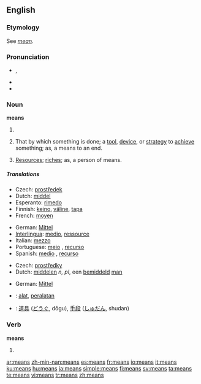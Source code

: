 {{wikipedia}}
==English==

{{rank|hundred|believe|white|282|means|thus|order|near}}

===Etymology===
See ''[[mean#Etymology 3|mean]]''.

===Pronunciation===
* {{IPA|/miːnz/}}, {{SAMPA|/mi:nz/}}
* {{audio|en-us-means.ogg|Audio (US)}}
* {{rhymes|iːnz}}

===Noun===
'''means'''

# {{plural of|mean}}
# {{plurale tantum}} That by which something is done; a [[tool]], [[device]], or [[strategy]] to [[achieve]] something; as, a means to an end.
# {{plurale tantum}} [[resources|Resources]]; [[riches]]; as, a person of means.

=====Translations=====
{{trans-top|that by which something is done}}
* Czech: [[prostředek]] {{m}}
* Dutch: [[middel]] {{n}}
* Esperanto: [[rimedo]]
* Finnish: [[keino]], [[väline]], [[tapa]]
* French: [[moyen]] {{m}}
{{trans-mid}}
* German: [[Mittel]] {{n}}
* [[Interlingua]]: [[medio]], [[ressource]]
* Italian: [[mezzo]] {{m}}
* Portuguese: [[meio]] {{m}}, [[recurso]] {{m}}
* Spanish: [[medio]] {{m}}, [[recurso]] {{m}}
{{trans-bottom}}

{{trans-top|resources}}
* Czech: [[prostředky]] {{m|p}}
* Dutch: [[middelen]] ''n, pl'', een [[bemiddeld]] [[man]] {{m}}
{{trans-mid}}
* German: [[Mittel]] {{n}}
{{trans-bottom}}

{{checktrans-top}}
* {{ttbc|Indonesian}}: [[alat]], [[alat|peralatan]]
* {{ttbc|Japanese}}: [[道具]] ([[どうぐ]], dōgu), [[手段]] ([[しゅだん]], shudan)
{{checktrans-bottom}}

===Verb===
'''means'''

# {{third-person singular of|mean}}

[[ar:means]]
[[zh-min-nan:means]]
[[es:means]]
[[fr:means]]
[[io:means]]
[[it:means]]
[[ku:means]]
[[hu:means]]
[[ja:means]]
[[simple:means]]
[[fi:means]]
[[sv:means]]
[[ta:means]]
[[te:means]]
[[vi:means]]
[[tr:means]]
[[zh:means]]